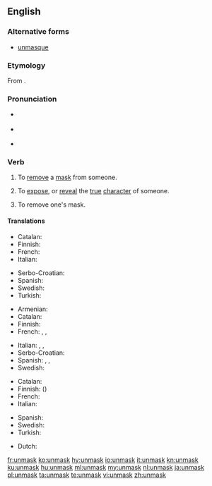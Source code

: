 {{was wotd|2010|November|9}}
==English==

===Alternative forms===
* [[unmasque]] {{qualifier|archaic}}

===Etymology===
From {{prefix|un|mask|lang=en}}.

===Pronunciation===
* {{a|UK}} {{IPA|/ʌnˈmæsk/|/ʌnˈmɑːsk/|lang=en}}
* {{a|US}} {{IPA|/ʌnˈmæsk/|lang=en}}
* {{rhymes|æsk|lang=en}}

===Verb===
{{en-verb}}

# {{context|transitive|lang=en}} To [[remove]] a [[mask]] from someone.
# {{context|transitive|lang=en}} To [[expose]], or [[reveal]] the [[true]] [[character]] of someone.
# {{context|intransitive|lang=en}} To remove one's mask.

====Translations====
{{trans-top|to remove a mask from someone}}
* Catalan: {{t+|ca|desemmarcar}}
* Finnish: {{t+|fi|paljastaa}}
* French: {{t+|fr|démasquer}}
* Italian: {{t+|it|smascherare}}
{{trans-mid}}
* Serbo-Croatian: {{t+|sh|raskrinkati}}
* Spanish: {{t+|es|desenmascarar}}
* Swedish: {{t|sv|avmaskera}}
* Turkish: {{t|tr|Birisinin maskesini düşürmek}}
{{trans-bottom}}

{{trans-top|to expose the true character of someone}}
* Armenian: {{t+|hy|դիմակազերծել}}
* Catalan: {{t+|ca|desemmarcar}}
* Finnish: {{t+|fi|paljastaa}}
* French: {{t+|fr|révéler}}, {{t+|fr|dévoiler}}, {{t+|fr|démasquer}}
{{trans-mid}}
* Italian: {{t+|it|smascherare}}, {{t+|it|palesare}}, {{t+|it|scoprire}}
* Serbo-Croatian: {{t+|sh|raskrinkati|sc=Latn}}
* Spanish: {{t+|es|descubrir}}, {{t+|es|revelar}}, {{t+|es|demostrar}}
* Swedish: {{t|sv|avmaskera}}
{{trans-bottom}}

{{trans-top|to remove one's mask}}
* Catalan: {{t|ca|desemmarcar-se}}
* Finnish: {{t+|fi|paljastaa}} ({{t|fi|kasvonsa}})
* French: {{t+|fr|démasquer|alt=se démasquer}}
* Italian: {{t|it|smascherarsi}}
{{trans-mid}}
* Spanish: {{t+|es|desenmascararse}}
* Swedish: {{t|sv|ta av sin mask}}
* Turkish: {{t|tr|Birisinin maskesini düşürmek}}
{{trans-bottom}}

{{checktrans-top}}
* Dutch: {{t-check|nl|ontmaskeren}}
{{trans-bottom}}

[[fr:unmask]]
[[ko:unmask]]
[[hy:unmask]]
[[io:unmask]]
[[it:unmask]]
[[kn:unmask]]
[[ku:unmask]]
[[hu:unmask]]
[[ml:unmask]]
[[my:unmask]]
[[nl:unmask]]
[[ja:unmask]]
[[pl:unmask]]
[[ta:unmask]]
[[te:unmask]]
[[vi:unmask]]
[[zh:unmask]]